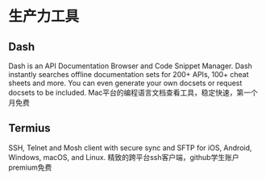
# 生产力工具

## Dash

<AppCard picOrgin="https://lnks.ga/GtGTXe" appName="Dash" website="https://kapeli.com/dash" twitter="https://img.shields.io/twitter/follow/kapeli?style=social">
    Dash is an API Documentation Browser and Code Snippet Manager. Dash instantly searches offline documentation sets for 200+ APIs, 100+ cheat sheets and more. You can even generate your own docsets or request docsets to be included.
</AppCard>

<Callout>
    Mac平台的编程语言文档查看工具，稳定快速，第一个月免费
</Callout>

## Termius

<AppCard picOrgin="https://lnks.ga/rJ2A3c" appName="Termius" website="https://termius.com/" twitter="https://img.shields.io/twitter/follow/termiushq?style=social">
    SSH, Telnet and Mosh client with secure sync and SFTP for iOS, Android, Windows, macOS, and Linux.
</AppCard>

<Callout>
    精致的跨平台ssh客户端，github学生账户premium免费
</Callout>